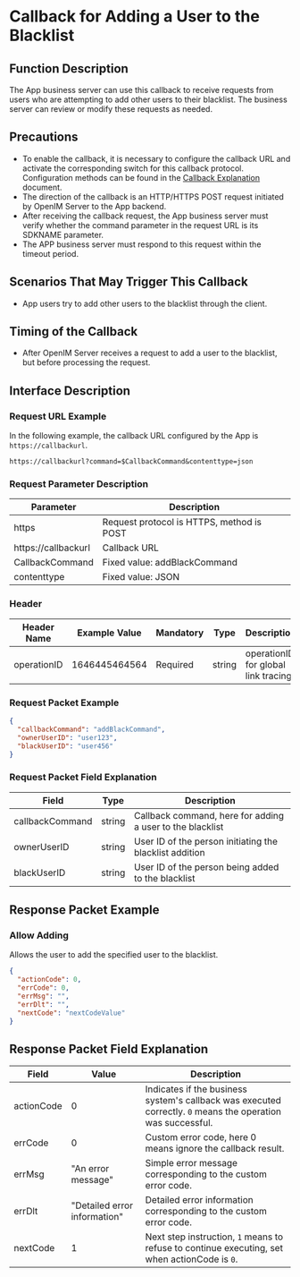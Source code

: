 # Callback for Adding a User to the Blacklist

## Function Description
The App business server can use this callback to receive requests from users who are attempting to add other users to their blacklist. The business server can review or modify these requests as needed.

## Precautions
- To enable the callback, it is necessary to configure the callback URL and activate the corresponding switch for this callback protocol. Configuration methods can be found in the [Callback Explanation](../introduction) document.
- The direction of the callback is an HTTP/HTTPS POST request initiated by OpenIM Server to the App backend.
- After receiving the callback request, the App business server must verify whether the command parameter in the request URL is its SDKNAME parameter.
- The APP business server must respond to this request within the timeout period.

## Scenarios That May Trigger This Callback
- App users try to add other users to the blacklist through the client.

## Timing of the Callback
- After OpenIM Server receives a request to add a user to the blacklist, but before processing the request.

## Interface Description

### Request URL Example
In the following example, the callback URL configured by the App is `https://callbackurl`.
```plaintext
https://callbackurl?command=$CallbackCommand&contenttype=json
```

### Request Parameter Description

| Parameter            | Description                                          |
|----------------------|------------------------------------------------------|
| https               | Request protocol is HTTPS, method is POST            |
| https://callbackurl | Callback URL                                         |
| CallbackCommand     | Fixed value: addBlackCommand                         |
| contenttype         | Fixed value: JSON                                    |

### Header
| Header Name | Example Value | Mandatory | Type   | Description                         |
|-------------|---------------|-----------|--------|-------------------------------------|
| operationID | 1646445464564 | Required  | string | operationID for global link tracing |

### Request Packet Example
```json
{
  "callbackCommand": "addBlackCommand",
  "ownerUserID": "user123",
  "blackUserID": "user456"
}
```

### Request Packet Field Explanation

| Field           | Type    | Description                                  |
|-----------------|---------|----------------------------------------------|
| callbackCommand | string  | Callback command, here for adding a user to the blacklist |
| ownerUserID     | string  | User ID of the person initiating the blacklist addition |
| blackUserID     | string  | User ID of the person being added to the blacklist |

## Response Packet Example

### Allow Adding
Allows the user to add the specified user to the blacklist.

```json
{
  "actionCode": 0,
  "errCode": 0,
  "errMsg": "",
  "errDlt": "",
  "nextCode": "nextCodeValue"
}
```

## Response Packet Field Explanation

| Field      | Value | Description                                              |
|------------|-------|----------------------------------------------------------|
| actionCode | 0     | Indicates if the business system's callback was executed correctly. `0` means the operation was successful. |
| errCode    | 0     | Custom error code, here 0 means ignore the callback result. |
| errMsg     | "An error message" | Simple error message corresponding to the custom error code. |
| errDlt     | "Detailed error information" | Detailed error information corresponding to the custom error code. |
| nextCode   | 1     | Next step instruction, `1` means to refuse to continue executing, set when actionCode is `0`. |